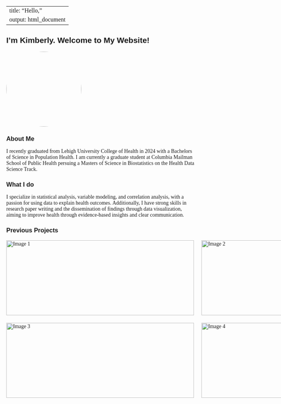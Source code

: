 
---
title: "Hello,"
output: html_document
---

<style>
body {
    font-family: 'Georgia', serif;
}

h1, h2, h3 {
    font-family: 'Arial', sans-serif;
}
</style>

## I'm Kimberly. Welcome to My Website!


<img src="images/IMG_5708.jpeg" style="width:200px; height:200px; border-radius:50%; object-fit:cover;">


### About Me

I recently graduated from Lehigh University College of Health in 2024 with a Bachelors of Science in Population Health. I am currently a graduate student at Columbia Mailman School of Public Health persuing a Masters of Science in Biostatistics on the Health Data Science Track. 

### What I do

I specialize in statistical analysis, variable modeling, and correlation analysis, with a passion for using data to explain health outcomes. Additionally, I have strong skills in research paper writing and the dissemination of findings through data visualization, aiming to improve health through evidence-based insights and clear communication. 

### Previous Projects 


```{=html}
<style>
/* Grid container to arrange images in 2x2 */
#image-grid .grid-container {
  display: grid;
  grid-template-columns: repeat(2, 1fr);  /* 2 columns */
  gap: 20px;  /* Space between images */
  justify-items: center;
  align-items: center;
}

/* Individual container for each image */
#image-grid .container {
  position: relative;
  width: 500px;  
  height: 200px; 
}

#image-grid .image {
  display: block;
  width: 100%;
  height: 100%;
  object-fit: cover;  /* coverage */
  transition: filter 0.5s ease;  /* Smooth transition */
}

/* Apply blur effect when hovering */
#image-grid .container:hover .image {
  filter: blur(1px);  /*  blur effect*/
}

/* Overlay */
#image-grid .overlay {
  position: absolute;
  top: 0;
  bottom: 0;
  left: 0;
  right: 0;
  opacity: 0;  /*  hide the overlay */
  transition: .5s ease; /* for opacity */
}

/* Show overlay when hovering over the container */
#image-grid .container:hover .overlay {
  opacity: 1;  /* Show overlay when container is hovered */
}

#image-grid .text {
  color: white;
  font-size: 20px;
  position: absolute;
  top: 50%;
  left: 50%;
  transform: translate(-50%, -50%);
  text-align: center;
}

#image-grid .text a {
  color: white; 
  text-decoration: none; 
}

#image-grid .text a:hover {
  text-decoration: underline; /* Adds underline when hovering over the link */
}
</style>


<!-- Image Grid-->
<div id="image-grid">
  <div class="grid-container">
    <div class="container">
      <img src="images/photo1.jpg" alt="Image 1" class="image">
      <div class="overlay">
        <div class="text"><a href="projects.html">Breast Cancer Survival Modeling</a></div>
      </div>
    </div>
    <div class="container">
      <img src="images/photo2.jpg" alt="Image 2" class="image">
      <div class="overlay">
        <div class="text"><a href="asthma_project.html">Asthma Prevalence and Temperature</a></div>
      </div>
    </div>
    <div class="container">
      <img src="images/photo3.jpg" alt="Image 3" class="image">
      <div class="overlay">
        <div class="text"><a href="ewaste.html">E-waste and Health Outcomes in Latin America</a></div>
      </div>
    </div>
    <div class="container">
      <img src="images/photo4.jpg" alt="Image 4" class="image">
      <div class="overlay">
        <div class="text"><a href="cap.html">Health Disparities Among Older Adults Living with a Disability in NYC</a></div>
      </div>
    </div>
  </div>
</div>

```
